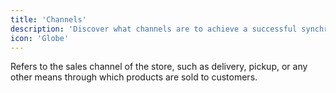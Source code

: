 ```yaml
---
title: 'Channels'
description: 'Discover what channels are to achieve a successful synchronization'
icon: 'Globe'
---
```


Refers to the sales channel of the store, such as delivery, pickup, or any other means through which products are sold to customers.